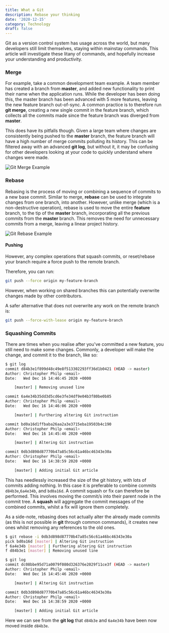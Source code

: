 ```yaml
---
title: What a Git
description: Rebase your thinking
date: '2020-12-15'
category: Technology
draft: false
---
```


Git as a version control system has usage across the world, but many developers still limit themselves, staying
within mainstay commands. This article will investigate these litany of commands, and hopefully increase your
understanding and productivity.

### Merge

For example, take a common development team example. A team member has created a branch from **master**, and
added new functionality to print their name when the application runs. While the developer has been doing this,
the master branch has been advanced with 5 more features, leaving the new feature branch out-of-sync. A common
practice is to therefore run **git merge**, creating a new single commit in the feature branch, which
collects all the commits made since the feature branch was diverged from **master**.

This does have its pitfalls though. Given a large team where changes are consistently being pushed to the
**master** branch, the feature branch will have a high number of merge commits polluting its history. This
can be filtered away with an advanced **git log**, but without it, it may be confusing for other developers looking
at your code to quickly understand where changes were made.

![Git Merge Example](/articles/images/git-merge.svg)

### Rebase

Rebasing is the process of moving or combining a sequence of commits to a new base commit. Similar to merge,
**rebase** can be used to integrate changes from one branch, into another. However, unlike merge (which is a
non-destructive operation), rebase is used to move the entire **feature** branch, to the tip of the **master** branch,
incorporating all the previous commits from the **master** branch. This removes the need for unnecessary
commits from a merge, leaving a linear project history.

![Git Rebase Example](/articles/images/git-rebase.svg)

#### Pushing

However, any complex operations that squash commits, or reset/rebase your branch require a force push to the remote
branch.

Therefore, you can run:

```bash
git push --force origin my-feature-branch
```

However, when working on shared branches this can potentially overwrite changes made by other contributors.

A safer alternative that does not overwrite any work on the remote branch is:

```bash
git push --force-with-lease origin my-feature-branch
```

### Squashing Commits

There are times when you realise after you've committed a new feature, you still need to make some changes.
Commonly, a developer will make the change, and commit it to the branch, like so:

```bash
$ git log
commit d84b3e1f899d48c49e8f513302293ff36d1b0421 (HEAD -> master)
Author: Christopher Philp <email>
Date:   Wed Dec 16 14:46:45 2020 +0000

    [master] | Removing unused line

commit 6a4e34b35dd3d5cd6e3fe34df9e04b3f80be0b85
Author: Christopher Philp <email>
Date:   Wed Dec 16 14:46:06 2020 +0000

    [master] | Furthering altering Git instruction

commit bd0a16d1ffbaba26aa2a3e3715eba19503b4c190
Author: Christopher Philp <email>
Date:   Wed Dec 16 14:45:46 2020 +0000

    [master] | Altering Git instruction

commit 0db3d898d87770b47a85c56c61a46bc46343e30a
Author: Christopher Philp <email>
Date:   Wed Dec 16 14:38:59 2020 +0000

    [master] | Adding initial Git article
```

This has needlessly increased the size of the git history, with lots of commits adding nothing. In this case
it is preferable to combine commits `d84b3e`,`6a4e34b`, and `bd0a16d`. A commit
squash or fix can therefore be performed. This involves moving the commit/s into their parent node in the commit
tree. A **squash** will aggregate the commit messages of the combined commits, whilst a fix will
ignore them completely.

As a side-note, rebasing does not actually alter the already made commits (as this is not possible in **git**
through common commands), it creates new ones whilst removing any references to the old ones.

```bash
$ git rebase -i 0db3d898d87770b47a85c56c61a46bc46343e30a
pick bd0a16d [master] | Altering Git instruction
f 6a4e34b [master] | Furthering altering Git instruction
f d84b3e1 [master] | Removing unused line

$ git log
commit dc08bbe95d71a0079f080d326376e2029f11ce3f (HEAD -> master)
Author: Christopher Philp <email>
Date:   Wed Dec 16 14:45:46 2020 +0000

    [master] | Altering Git instruction

commit 0db3d898d87770b47a85c56c61a46bc46343e30a
Author: Christopher Philp <email>
Date:   Wed Dec 16 14:38:59 2020 +0000

    [master] | Adding initial Git article
```

Here we can see from the **git log** that `d84b3e` and `6a4e34b` have been now moved inside `d84b3e`.
